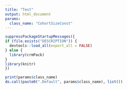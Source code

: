 ```yaml
---
title: "Test"
output: html_document
params:
  class_name: "CohortSizeConst"
---
```


```r
suppressPackageStartupMessages({
if (file.exists("DESCRIPTION")) {
  devtools::load_all(export_all = FALSE)
} else {
  library(crmPack)
}
library(knitr)
})

print(params$class_name)
do.call(paste0(".Default", params$class_name), list())
```

